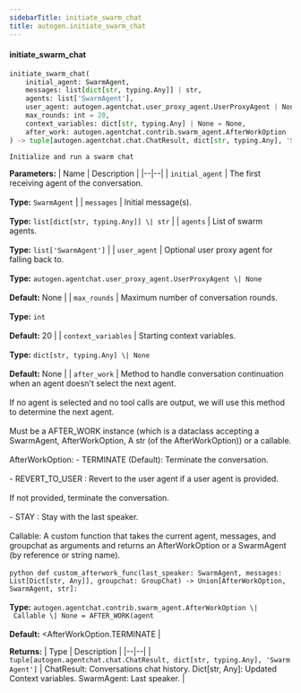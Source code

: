 ```yaml
---
sidebarTitle: initiate_swarm_chat
title: autogen.initiate_swarm_chat
---
```


<code class="doc-symbol doc-symbol-heading doc-symbol-function"></code>
#### initiate_swarm_chat

```python
initiate_swarm_chat(
    initial_agent: SwarmAgent,
    messages: list[dict[str, typing.Any]] | str,
    agents: list['SwarmAgent'],
    user_agent: autogen.agentchat.user_proxy_agent.UserProxyAgent | None = None,
    max_rounds: int = 20,
    context_variables: dict[str, typing.Any] | None = None,
    after_work: autogen.agentchat.contrib.swarm_agent.AfterWorkOption | Callable | None = AFTER_WORK(agent=&lt;AfterWorkOption.TERMINATE: 'TERMINATE'>)
) -> tuple[autogen.agentchat.chat.ChatResult, dict[str, typing.Any], 'SwarmAgent']
```

    Initialize and run a swarm chat

<b>Parameters:</b>
| Name | Description |
|--|--|
| `initial_agent` | The first receiving agent of the conversation.<br/><br/>**Type:** `SwarmAgent` |
| `messages` | Initial message(s).<br/><br/>**Type:** `list[dict[str, typing.Any]] \| str` |
| `agents` | List of swarm agents.<br/><br/>**Type:** `list['SwarmAgent']` |
| `user_agent` | Optional user proxy agent for falling back to.<br/><br/>**Type:** `autogen.agentchat.user_proxy_agent.UserProxyAgent \| None`<br/><br/>**Default:** None |
| `max_rounds` | Maximum number of conversation rounds.<br/><br/>**Type:** `int`<br/><br/>**Default:** 20 |
| `context_variables` | Starting context variables.<br/><br/>**Type:** `dict[str, typing.Any] \| None`<br/><br/>**Default:** None |
| `after_work` | Method to handle conversation continuation when an agent doesn't select the next agent.<br/><br/>If no agent is selected and no tool calls are output, we will use this method to determine the next agent.<br/><br/>Must be a AFTER_WORK instance (which is a dataclass accepting a SwarmAgent, AfterWorkOption, A str (of the AfterWorkOption)) or a callable.<br/><br/>AfterWorkOption: - TERMINATE (Default): Terminate the conversation.<br/><br/>- REVERT_TO_USER : Revert to the user agent if a user agent is provided.<br/><br/>If not provided, terminate the conversation.<br/><br/>- STAY : Stay with the last speaker.<br/><br/>Callable: A custom function that takes the current agent, messages, and groupchat as arguments and returns an AfterWorkOption or a SwarmAgent (by reference or string name).<br/><br/>```python def custom_afterwork_func(last_speaker: SwarmAgent, messages: List[Dict[str, Any]], groupchat: GroupChat) -> Union[AfterWorkOption, SwarmAgent, str]: ```<br/><br/>**Type:** `autogen.agentchat.contrib.swarm_agent.AfterWorkOption \| Callable \| None = AFTER_WORK(agent`<br/><br/>**Default:** &lt;AfterWorkOption.TERMINATE |

<b>Returns:</b>
| Type | Description |
|--|--|
| `tuple[autogen.agentchat.chat.ChatResult, dict[str, typing.Any], 'SwarmAgent']` | ChatResult: Conversations chat history. Dict[str, Any]: Updated Context variables. SwarmAgent: Last speaker. |

<br />